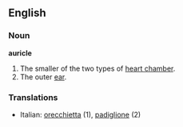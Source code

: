 ==English==
===Noun===
'''auricle'''
# The smaller of the two types of [[heart chamber]].
# The outer [[ear]].

===Translations===
*Italian: [[orecchietta]] (1), [[padiglione]] (2)